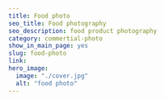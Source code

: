 ---
title: Food photo
seo_title: Food photography
seo_description: food product photography
category: commertial-photo
show_in_main_page: yes
slug: food-photo
link:
hero_image:
  image: "./cover.jpg"
  alt: "food photo"
---
